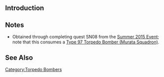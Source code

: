 {{EquipmentInfo|144}}

==Introduction==

==Notes==
*Obtained through completing quest SN08 from the [[Summer 2015 Event]]; note that this consumes a [[Type 97 Torpedo Bomber (Murata Squadron)]].

==See Also==
{{Equipmentlist}}
[[Category:Torpedo Bombers]]
